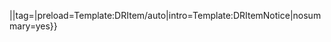 {{NewEditSection|Wikipedia:頁面存廢討論/記錄/{{#time:Y/m/d}}|{{{1|提報新頁面}}}|tag={{Lan|zh-hans=按此提报存废讨论|zh-hant=按此提報存廢討論}}|preload=Template:DRItem/auto{{lan|zh-hans=/zh-hans}}|intro=Template:DRItemNotice|nosummary=yes}}<noinclude>
{{doc}}</noinclude>
